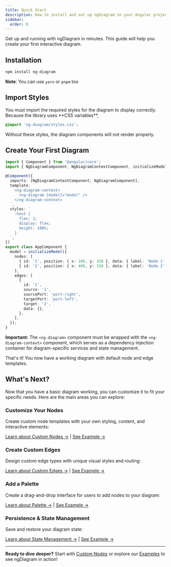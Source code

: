 ```yaml
---
title: Quick Start
description: How to install and set up ngDiagram in your Angular project
sidebar:
  order: 0
---
```



Get up and running with ngDiagram in minutes. This guide will help you create your first interactive diagram.

## Installation

```bash
npm install ng-diagram
```

**Note**: You can use `yarn` or `pnpm` too

## Import Styles

<Aside type="caution" title="Important">
  You must import the required styles for the diagram to display correctly. Because the library uses **CSS variables**,
</Aside>

```css
@import 'ng-diagram/styles.css';
```

Without these styles, the diagram components will not render properly.

## Create Your First Diagram

```typescript
import { Component } from '@angular/core';
import { NgDiagramComponent, NgDiagramContextComponent, initializeModel } from 'ng-diagram';

@Component({
  imports: [NgDiagramContextComponent, NgDiagramComponent],
  template: `
    <ng-diagram-context>
      <ng-diagram [model]="model" />
    </ng-diagram-context>
  `,
  styles: `
    :host {
      flex: 1;
      display: flex;
      height: 100%;
    }
  `,
})
export class AppComponent {
  model = initializeModel({
    nodes: [
      { id: '1', position: { x: 100, y: 150 }, data: { label: 'Node 1' } },
      { id: '2', position: { x: 400, y: 150 }, data: { label: 'Node 2' } },
    ],
    edges: [
      {
        id: '1',
        source: '1',
        sourcePort: 'port-right',
        targetPort: 'port-left',
        target: '2',
        data: {},
      },
    ],
  });
}
```

**Important:** The `<ng-diagram>` component must be wrapped with the `<ng-diagram-context>` component, which serves as a dependency injection container for diagram-specific services and state management.

That's it! You now have a working diagram with default node and edge templates.

<NgDiagramComponentContainer />

## What's Next?

Now that you have a basic diagram working, you can customize it to fit your specific needs. Here are the main areas you can explore:

### Customize Your Nodes

Create custom node templates with your own styling, content, and interactive elements:

[Learn about Custom Nodes →](/docs/internals/nodes/custom-nodes) | [See Example →](/docs/examples/custom-node)

### Create Custom Edges

Design custom edge types with unique visual styles and routing:

[Learn about Custom Edges →](/docs/internals/edges/custom-edges) | [See Example →](/docs/examples/custom-edge)

### Add a Palette

Create a drag-and-drop interface for users to add nodes to your diagram:

[Learn about Palette →](/docs/internals/palette) | [See Example →](/docs/examples/palette)

### Persistence & State Management

Save and restore your diagram state:

[Learn about State Management →](/docs/internals/state-management) | [See Example →](/docs/examples/save-state)

---

**Ready to dive deeper?** Start with [Custom Nodes](/docs/internals/nodes/custom-nodes) or explore our [Examples](/docs/examples) to see ngDiagram in action!

